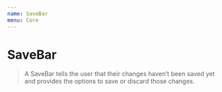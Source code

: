 ```yaml
---
name: SaveBar
menu: Core
---
```



<Label text="Docs coming soon" />

# SaveBar

> A SaveBar tells the user that their changes haven’t been saved yet and provides the options to save or discard those changes.
